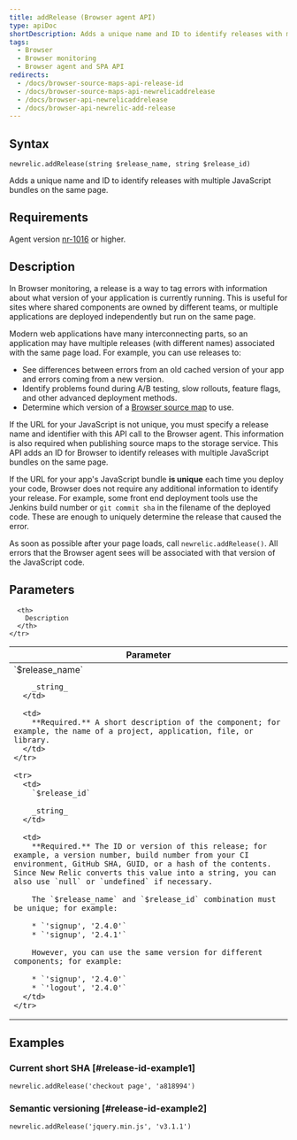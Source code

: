 ```yaml
---
title: addRelease (Browser agent API)
type: apiDoc
shortDescription: Adds a unique name and ID to identify releases with multiple JavaScript bundles on the same page.
tags:
  - Browser
  - Browser monitoring
  - Browser agent and SPA API
redirects:
  - /docs/browser-source-maps-api-release-id
  - /docs/browser-source-maps-api-newrelicaddrelease
  - /docs/browser-api-newrelicaddrelease
  - /docs/browser-api-newrelic-add-release
---
```


## Syntax

```
newrelic.addRelease(string $release_name, string $release_id)
```

Adds a unique name and ID to identify releases with multiple JavaScript bundles on the same page.

## Requirements

Agent version [nr-1016](https://docs.newrelic.com/docs/release-notes/new-relic-browser-release-notes/browser-agent-release-notes) or higher.

## Description

In Browser monitoring, a release is a way to tag errors with information about what version of your application is currently running. This is useful for sites where shared components are owned by different teams, or multiple applications are deployed independently but run on the same page.

Modern web applications have many interconnecting parts, so an application may have multiple releases (with different names) associated with the same page load. For example, you can use releases to:

* See differences between errors from an old cached version of your app and errors coming from a new version.
* Identify problems found during A/B testing, slow rollouts, feature flags, and other advanced deployment methods.
* Determine which version of a [Browser source map](https://docs.newrelic.com/docs/new-relic-browser-source-map-support) to use.

If the URL for your JavaScript is not unique, you must specify a release name and identifier with this API call to the Browser agent. This information is also required when publishing source maps to the storage service. This API adds an ID for Browser to identify releases with multiple JavaScript bundles on the same page.

If the URL for your app's JavaScript bundle **is unique** each time you deploy your code, Browser does not require any additional information to identify your release. For example, some front end deployment tools use the Jenkins build number or `git commit sha` in the filename of the deployed code. These are enough to uniquely determine the release that caused the error.

As soon as possible after your page loads, call `newrelic.addRelease()`. All errors that the Browser agent sees will be associated with that version of the JavaScript code.

## Parameters

<Table>
  <thead>
    <tr>
      <th width="25%">
        Parameter
      </th>

      <th>
        Description
      </th>
    </tr>
  </thead>

  <tbody>
    <tr>
      <td>
        `$release_name`

        _string_
      </td>

      <td>
        **Required.** A short description of the component; for example, the name of a project, application, file, or library.
      </td>
    </tr>

    <tr>
      <td>
        `$release_id`

        _string_
      </td>

      <td>
        **Required.** The ID or version of this release; for example, a version number, build number from your CI environment, GitHub SHA, GUID, or a hash of the contents. Since New Relic converts this value into a string, you can also use `null` or `undefined` if necessary.

        The `$release_name` and `$release_id` combination must be unique; for example:

        * `'signup', '2.4.0'`
        * `'signup', '2.4.1'`

        However, you can use the same version for different components; for example:

        * `'signup', '2.4.0'`
        * `'logout', '2.4.0'`
      </td>
    </tr>
  </tbody>
</Table>

## Examples

### Current short SHA [#release-id-example1]

```
newrelic.addRelease('checkout page', 'a818994')
```

### Semantic versioning [#release-id-example2]

```
newrelic.addRelease('jquery.min.js', 'v3.1.1')
```
